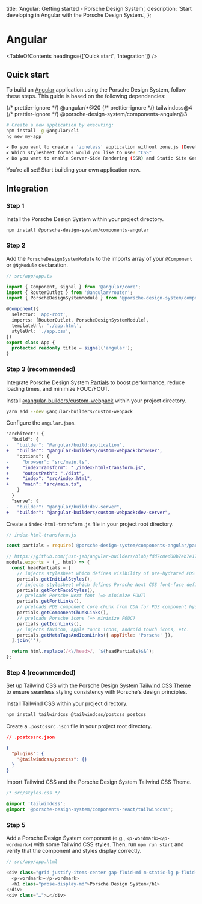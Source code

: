 
  title: 'Angular: Getting started - Porsche Design System',
  description: 'Start developing in Angular with the Porsche Design System.',
};

# Angular

<TableOfContents headings={['Quick start', 'Integration']} />

## Quick start

To build an [Angular](https://angular.dev/installation) application using the Porsche Design System, follow these steps.
This guide is based on the following dependencies:

<div className="flex flex-wrap gap-static-sm my-fluid-sm">
  {/* prettier-ignore */}
  <PTag compact={true} color="notification-info-soft">@angular/*@20</PTag>
  {/* prettier-ignore */}
  <PTag compact={true} color="notification-info-soft">tailwindcss@4</PTag>
  {/* prettier-ignore */}
  <PTag compact={true} color="notification-info-soft">@porsche-design-system/components-angular@3</PTag>
</div>

```bash
# Create a new application by executing:
npm install -g @angular/cli
ng new my-app

✔ Do you want to create a 'zoneless' application without zone.js (Developer Preview)? "Yes"
✔ Which stylesheet format would you like to use? "CSS"
✔ Do you want to enable Server-Side Rendering (SSR) and Static Site Generation (SSG/Prerendering)? "No"
```

You're all set! Start building your own application now.

## Integration

### Step 1

Install the Porsche Design System within your project directory.

```bash
npm install @porsche-design-system/components-angular
```

### Step 2

Add the `PorscheDesignSystemModule` to the imports array of your `@Component` or `@NgModule` declaration.

```ts
// src/app/app.ts

import { Component, signal } from '@angular/core';
import { RouterOutlet } from '@angular/router';
import { PorscheDesignSystemModule } from '@porsche-design-system/components-angular';

@Component({
  selector: 'app-root',
  imports: [RouterOutlet, PorscheDesignSystemModule],
  templateUrl: './app.html',
  styleUrl: './app.css',
})
export class App {
  protected readonly title = signal('angular');
}
```

### Step 3 (recommended)

Integrate Porsche Design System [Partials](/partials/introduction) to boost performance, reduce loading times, and
minimize FOUC/FOUT.

Install
[@angular-builders/custom-webpack](https://github.com/just-jeb/angular-builders/tree/master/packages/custom-webpack#index-transform)
within your project directory.

```bash
yarn add --dev @angular-builders/custom-webpack
```

Configure the `angular.json`.

```diff
"architect": {
  "build": {
-   "builder": "@angular/build:application",
+   "builder": "@angular-builders/custom-webpack:browser",
    "options": {
-     "browser": "src/main.ts",
+     "indexTransform": "./index-html-transform.js",
+     "outputPath": "./dist",
+     "index": "src/index.html",
+     "main": "src/main.ts",
    }
  }
  "serve": {
-   "builder": "@angular/build:dev-server",
+   "builder": "@angular-builders/custom-webpack:dev-server",
```

Create a `index-html-transform.js` file in your project root directory.

```js
// index-html-transform.js

const partials = require('@porsche-design-system/components-angular/partials');

// https://github.com/just-jeb/angular-builders/blob/fdd7c8ed00b7eb7e1761aaa6cb5bda41693ceb5d/packages/custom-webpack/README.md#index-transform
module.exports = (_, html) => {
  const headPartials = [
    // injects stylesheet which defines visibility of pre-hydrated PDS components
    partials.getInitialStyles(),
    // injects stylesheet which defines Porsche Next CSS font-face definition (=> minimize FOUT)
    partials.getFontFaceStyles(),
    // preloads Porsche Next font (=> minimize FOUT)
    partials.getFontLinks(),
    // preloads PDS component core chunk from CDN for PDS component hydration (=> improve loading performance)
    partials.getComponentChunkLinks(),
    // preloads Porsche icons (=> minimize FOUC)
    partials.getIconLinks(),
    // injects favicon, apple touch icons, android touch icons, etc.
    partials.getMetaTagsAndIconLinks({ appTitle: 'Porsche' }),
  ].join('');

  return html.replace(/<\/head>/, `${headPartials}$&`);
};
```

### Step 4 (recommended)

Set up Tailwind CSS with the Porsche Design System [Tailwind CSS Theme](/tailwindcss/introduction) to ensure seamless
styling consistency with Porsche's design principles.

Install Tailwind CSS within your project directory.

```bash
npm install tailwindcss @tailwindcss/postcss postcss
```

Create a `.postcssrc.json` file in your project root directory.

```json
// .postcssrc.json

{
  "plugins": {
    "@tailwindcss/postcss": {}
  }
}
```

Import Tailwind CSS and the Porsche Design System Tailwind CSS Theme.

```css
/* src/styles.css */

@import 'tailwindcss';
@import '@porsche-design-system/components-react/tailwindcss';
```

### Step 5

Add a Porsche Design System component (e.g., `<p-wordmark></p-wordmark>`) with some Tailwind CSS styles. Then, run
`npm run start` and verify that the component and styles display correctly.

```javascript
// src/app/app.html

<div class="grid justify-items-center gap-fluid-md m-static-lg p-fluid-lg bg-surface rounded-lg">
  <p-wordmark></p-wordmark>
  <h1 class="prose-display-md">Porsche Design System</h1>
</div>
<div class="…">…</div>
```
